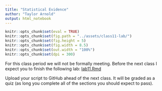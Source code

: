 ```yaml
---
title: "Statistical Evidence"
author: "Taylor Arnold"
output: html_notebook
---
```


```r
knitr::opts_chunk$set(eval = TRUE)
knitr::opts_chunk$set(fig.path = "../assets/class11-lab/")
knitr::opts_chunk$set(fig.height = 5)
knitr::opts_chunk$set(fig.width = 8.5)
knitr::opts_chunk$set(out.width = "100%")
knitr::opts_chunk$set(dpi = 300)
```

For this class period we will not be formally meeting. Before the next class
I expect you to finish the following lab:
<a href="https://raw.githubusercontent.com/statsmaths/stat209/master/labs/lab11.Rmd" download="lab11.Rmd" target="_blank">lab11.Rmd</a>

Upload your script to GitHub ahead of the next class. It will be graded as
a quiz (as long you complete all of the sections you should expect to pass).


